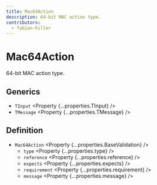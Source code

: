 ```yaml
---
title: Mac64Action
description: 64-bit MAC action type.
contributors:
  - fabian-hiller
---
```



# Mac64Action

64-bit MAC action type.

## Generics

- `TInput` <Property {...properties.TInput} />
- `TMessage` <Property {...properties.TMessage} />

## Definition

- `Mac64Action` <Property {...properties.BaseValidation} />
  - `type` <Property {...properties.type} />
  - `reference` <Property {...properties.reference} />
  - `expects` <Property {...properties.expects} />
  - `requirement` <Property {...properties.requirement} />
  - `message` <Property {...properties.message} />
